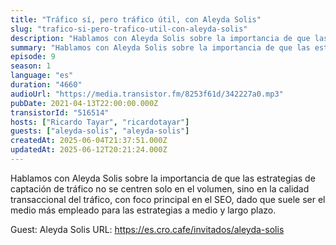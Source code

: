 ```yaml
---
title: "Tráfico sí, pero tráfico útil, con Aleyda Solis"
slug: "trafico-si-pero-trafico-util-con-aleyda-solis"
description: "Hablamos con Aleyda Solis sobre la importancia de que las estrategias de captación de tráfico no se centren solo en el volumen, sino en la calidad transaccional del tráfico, con foco principal en el SEO, dado que suele ser el medio más empleado para las estrategias a medio y largo plazo.\n\n\n\n<!-- GUESTS START -->\nGuest: Aleyda Solis\nURL: https://es.cro.cafe/invitados/aleyda-solis\n<!-- GUESTS END -->"
summary: "Hablamos con Aleyda Solis sobre la importancia de que las estrategias de captación de tráfico no se centren solo en el volumen, sino en la calidad transaccional del tráfico, con foco principal en el SEO, dado que suele ser el medio más empleado para las estrategias a medio y largo plazo."
episode: 9
season: 1
language: "es"
duration: "4660"
audioUrl: "https://media.transistor.fm/8253f61d/342227a0.mp3"
pubDate: 2021-04-13T22:00:00.000Z
transistorId: "516514"
hosts: ["Ricardo Tayar", "ricardotayar"]
guests: ["aleyda-solis", "aleyda-solis"]
createdAt: 2025-06-04T21:37:51.000Z
updatedAt: 2025-06-12T20:21:24.000Z
---
```


Hablamos con Aleyda Solis sobre la importancia de que las estrategias de captación de tráfico no se centren solo en el volumen, sino en la calidad transaccional del tráfico, con foco principal en el SEO, dado que suele ser el medio más empleado para las estrategias a medio y largo plazo.



<!-- GUESTS START -->
Guest: Aleyda Solis
URL: https://es.cro.cafe/invitados/aleyda-solis
<!-- GUESTS END -->
